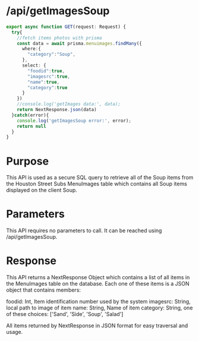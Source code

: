 # /api/getImagesSoup

```ts filename="route.ts" {3} copy
export async function GET(request: Request) {
  try{
    //fetch items photos with prisma
    const data = await prisma.menuimages.findMany({
      where:{
        "category":"Soup",
      },
      select: {
        "foodid":true, 
        "imagesrc":true, 
        "name":true,
        "category":true
      }
    })
    //console.log('getImages data:', data);
    return NextResponse.json(data)
  }catch(error){
    console.log('getImagesSoup error:', error);
    return null
  }
}
```
# Purpose
This API is used as a secure SQL query to retrieve all of the Soup items from the Houston Street Subs MenuImages table which contains all Soup items displayed on the client Soup.

# Parameters
This API requires no parameters to call. It can be reached using /api/getImagesSoup.

# Response
This API returns a NextResponse Object which contains a list of all items in the MenuImages table on the database. Each one of these items is a JSON object that contains members:

foodid: Int, Item identification number used by the system
imagesrc: String, local path to image of item
name: String, Name of item
category: String, one of these choices: ['Sand', 'Side', 'Soup', 'Salad']

All items returned by NextResponse in JSON format for easy traversal and usage.
